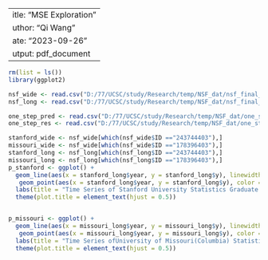  ---
title: "MSE Exploration"
author: "Qi Wang"
date: "2023-09-26"
output: pdf_document
---

```r
rm(list = ls())
library(ggplot2)

nsf_wide <- read.csv("D:/77/UCSC/study/Research/temp/NSF_dat/nsf_final_wide.csv", header = TRUE)
nsf_long <- read.csv("D:/77/UCSC/study/Research/temp/NSF_dat/nsf_final_long.csv", header = TRUE)

one_step_pred <- read.csv("D:/77/UCSC/study/Research/temp/NSF_dat/one_step_ahead_pred.csv", header = TRUE)[,-1]
one_step_res <- read.csv("D:/77/UCSC/study/Research/temp/NSF_dat/one_step_ahead_res.csv", header = TRUE)[,-1]


```


```r
stanford_wide <- nsf_wide[which(nsf_wide$ID =="243744403"),]
missouri_wide <- nsf_wide[which(nsf_wide$ID =="178396403"),]
stanford_long <- nsf_long[which(nsf_long$ID =="243744403"),]
missouri_long <- nsf_long[which(nsf_long$ID =="178396403"),]
p_stanford <- ggplot() +
  geom_line(aes(x = stanford_long$year, y = stanford_long$y), linewidth = 2) +
   geom_point(aes(x = stanford_long$year, y = stanford_long$y), color = "red", size = 2) +
  labs(title = "Time Series of Stanford University Statistics Graduate Students", x = "Time", y = "Count") +
  theme(plot.title = element_text(hjust = 0.5))


p_missouri <- ggplot() +
  geom_line(aes(x = missouri_long$year, y = missouri_long$y), linewidth = 2) +
   geom_point(aes(x = missouri_long$year, y = missouri_long$y), color = "red", size = 2) +
  labs(title = "Time Series ofUniversity of Missouri(Columbia) Statistics Graduate Students", x = "Time", y = "Count") +
  theme(plot.title = element_text(hjust = 0.5))


```











